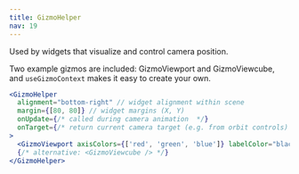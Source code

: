 ```yaml
---
title: GizmoHelper
nav: 19
---
```


Used by widgets that visualize and control camera position.

Two example gizmos are included: GizmoViewport and GizmoViewcube, and `useGizmoContext` makes it easy to create your own.

```jsx
<GizmoHelper
  alignment="bottom-right" // widget alignment within scene
  margin={[80, 80]} // widget margins (X, Y)
  onUpdate={/* called during camera animation  */}
  onTarget={/* return current camera target (e.g. from orbit controls) to center animation */}
>
  <GizmoViewport axisColors={['red', 'green', 'blue']} labelColor="black" />
  {/* alternative: <GizmoViewcube /> */}
</GizmoHelper>
```
